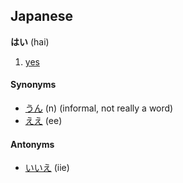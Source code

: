 ==Japanese==
<!-- interjection, particle, or both? -->
'''はい''' (hai)

# [[yes]]

====Synonyms====
*[[うん]] (n) (informal, not really a word)
*[[ええ]] (ee)

====Antonyms====
*[[いいえ]] (iie)